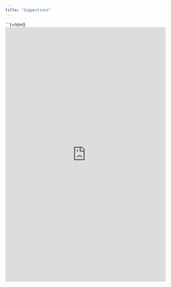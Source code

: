 ```yaml
---
title: "Suggestions"
---
```


```{=html}
<iframe src="https://docs.google.com/forms/d/e/1FAIpQLSey_J7Dfi3al5rRDlpyKr4s1hQsuF62HAovfcLcPhQRXyshiw/viewform?embedded=true" width="100%" height="800" frameborder="0" marginheight="0" marginwidth="0">Loading…</iframe>